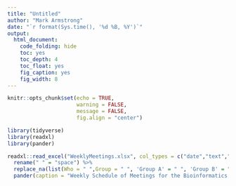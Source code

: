 ```yaml
---
title: "Untitled"
author: "Mark Armstrong"
date: "`r format(Sys.time(), '%d %B, %Y')`"
output:
  html_document: 
    code_folding: hide
    toc: yes
    toc_depth: 4
    toc_float: yes
    fig_caption: yes
    fig_width: 8
---
```



```r
knitr::opts_chunk$set(echo = TRUE,
					  warning = FALSE, 
					  message = FALSE,
					  fig.align = "center")
```


```r
library(tidyverse)
library(readxl)
library(pander)
```

```r

readxl::read_excel("WeeklyMeetings.xlsx", col_types = c("date","text","text","text","text","text","text","text")) %>%
  rename(" " = "space") %>%
  replace_na(list(Who = " ",Group = " ", 'Group A' = " ", 'Group B' = " ", 'Group C' = " ", ' ' = "|")) %>%
  pander(caption = "Weekly Schedule of Meetings for the Bioinformatics Hub", split.table = Inf)
  

```

